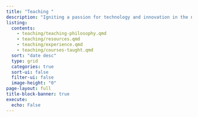 ```yaml
---
title: "Teaching "
description: "Igniting a passion for technology and innovation in the next generation"
listing:
  contents: 
    - teaching/teaching-philosophy.qmd
    - teaching/resources.qmd
    - teaching/experience.qmd
    - teaching/courses-taught.qmd
  sort: "date desc"
  type: grid
  categories: true
  sort-ui: false
  filter-ui: false
  image-height: "0"
page-layout: full
title-block-banner: true
execute:
  echo: False
---
```



